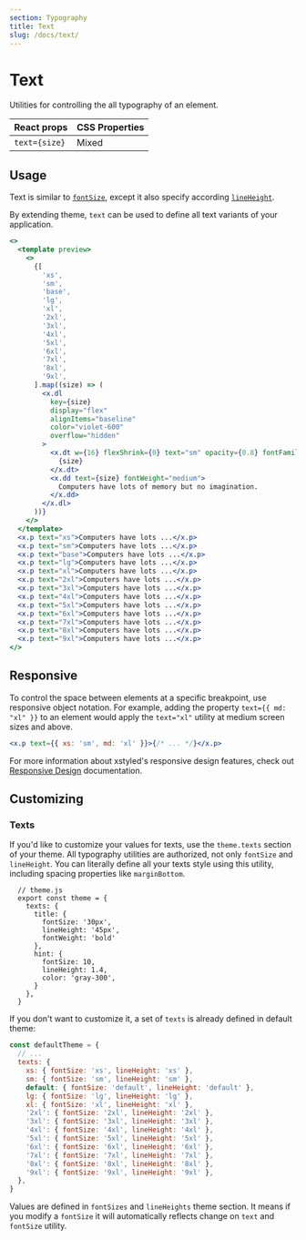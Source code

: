 ```yaml
---
section: Typography
title: Text
slug: /docs/text/
---
```


# Text

Utilities for controlling the all typography of an element.

<carbon-ad />

| React props   | CSS Properties |
| ------------- | -------------- |
| `text={size}` | Mixed          |

## Usage

Text is similar to [`fontSize`](/docs/font-size/), except it also specify according [`lineHeight`](/docs/line-height/).

By extending theme, `text` can be used to define all text variants of your application.

```jsx preview color=violet
<>
  <template preview>
    <>
      {[
        'xs',
        'sm',
        'base',
        'lg',
        'xl',
        '2xl',
        '3xl',
        '4xl',
        '5xl',
        '6xl',
        '7xl',
        '8xl',
        '9xl',
      ].map((size) => (
        <x.dl
          key={size}
          display="flex"
          alignItems="baseline"
          color="violet-600"
          overflow="hidden"
        >
          <x.dt w={16} flexShrink={0} text="sm" opacity={0.8} fontFamily="mono">
            {size}
          </x.dt>
          <x.dd text={size} fontWeight="medium">
            Computers have lots of memory but no imagination.
          </x.dd>
        </x.dl>
      ))}
    </>
  </template>
  <x.p text="xs">Computers have lots ...</x.p>
  <x.p text="sm">Computers have lots ...</x.p>
  <x.p text="base">Computers have lots ...</x.p>
  <x.p text="lg">Computers have lots ...</x.p>
  <x.p text="xl">Computers have lots ...</x.p>
  <x.p text="2xl">Computers have lots ...</x.p>
  <x.p text="3xl">Computers have lots ...</x.p>
  <x.p text="4xl">Computers have lots ...</x.p>
  <x.p text="5xl">Computers have lots ...</x.p>
  <x.p text="6xl">Computers have lots ...</x.p>
  <x.p text="7xl">Computers have lots ...</x.p>
  <x.p text="8xl">Computers have lots ...</x.p>
  <x.p text="9xl">Computers have lots ...</x.p>
</>
```

## Responsive

To control the space between elements at a specific breakpoint, use responsive object notation. For example, adding the property `text={{ md: "xl" }}` to an element would apply the `text="xl"` utility at medium screen sizes and above.

```jsx
<x.p text={{ xs: 'sm', md: 'xl' }}>{/* ... */}</x.p>
```

For more information about xstyled's responsive design features, check out [Responsive Design](/docs/responsive-design/) documentation.

## Customizing

### Texts

If you'd like to customize your values for texts, use the `theme.texts` section of your theme. All typography utilities are authorized, not only `fontSize` and `lineHeight`. You can literally define all your texts style using this utility, including spacing properties like `marginBottom`.

```diffjs
  // theme.js
  export const theme = {
    texts: {
      title: {
        fontSize: '30px',
        lineHeight: '45px',
        fontWeight: 'bold'
      },
      hint: {
        fontSize: 10,
        lineHeight: 1.4,
        color: 'gray-300',
      }
    },
  }
```

If you don't want to customize it, a set of `texts` is already defined in default theme:

```js
const defaultTheme = {
  // ...
  texts: {
    xs: { fontSize: 'xs', lineHeight: 'xs' },
    sm: { fontSize: 'sm', lineHeight: 'sm' },
    default: { fontSize: 'default', lineHeight: 'default' },
    lg: { fontSize: 'lg', lineHeight: 'lg' },
    xl: { fontSize: 'xl', lineHeight: 'xl' },
    '2xl': { fontSize: '2xl', lineHeight: '2xl' },
    '3xl': { fontSize: '3xl', lineHeight: '3xl' },
    '4xl': { fontSize: '4xl', lineHeight: '4xl' },
    '5xl': { fontSize: '5xl', lineHeight: '5xl' },
    '6xl': { fontSize: '6xl', lineHeight: '6xl' },
    '7xl': { fontSize: '7xl', lineHeight: '7xl' },
    '8xl': { fontSize: '8xl', lineHeight: '8xl' },
    '9xl': { fontSize: '9xl', lineHeight: '9xl' },
  },
}
```

Values are defined in `fontSizes` and `lineHeights` theme section. It means if you modify a `fontSize` it will automatically reflects change on `text` and `fontSize` utility.
